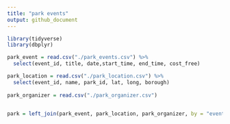 ```yaml
---
title: "park events"
output: github_document
---
```


```r
library(tidyverse)
library(dbplyr)
```

```r
park_event = read.csv("./park_events.csv") %>% 
  select(event_id, title, date,start_time, end_time, cost_free)

park_location = read.csv("./park_location.csv") %>% 
  select(event_id, name, park_id, lat, long, borough)
  
park_organizer = read.csv("./park_organizer.csv") 
  

park = left_join(park_event, park_location, park_organizer, by = "event_id")
  
  
```

